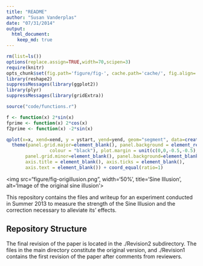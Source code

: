 ```yaml
---
title: "README"
author: "Susan Vanderplas"
date: "07/31/2014"
output: 
  html_document:
    keep_md: true
---
```


```r
rm(list=ls())
options(replace.assign=TRUE,width=70,scipen=3)
require(knitr)
opts_chunk$set(fig.path='figure/fig-', cache.path='cache/', fig.align='center', fig.width=5, fig.height=5, fig.show='hold', par=TRUE, cache=TRUE, concordance=TRUE, autodep=TRUE)
library(reshape2)
suppressMessages(library(ggplot2))
library(plyr)
suppressMessages(library(gridExtra))

source("code/functions.r")

```

```r
f <- function(x) 2*sin(x)
fprime <- function(x) 2*cos(x)
f2prime <- function(x) -2*sin(x)

qplot(x=x, xend=xend, y = ystart, yend=yend, geom="segment", data=createSine(40, 1, f=f, fprime=fprime, f2prime)) +
  theme(panel.grid.major=element_blank(), panel.background = element_rect(fill = "white", 
                colour = "black"), plot.margin = unit(c(0,0,-0.5,-0.5), "cm"), 
       panel.grid.minor=element_blank(), panel.background=element_blank(),
       axis.title = element_blank(), axis.ticks = element_blank(), 
       axis.text = element_blank()) + coord_equal(ratio=1)
```

<img src="figure/fig-origillusion.png", width='50%', title='Sine Illusion', alt='Image of the original sine illusion'>

This repository contains the files and writeup for an experiment conducted in Summer 2013 to measure the strength of the Sine Illusion and the correction necessary to alleviate its' effects. 

## Repository Structure

The final revision of the paper is located in the ./Revision2 subdirectory. The files in the main directory constitute the original version, and ./Revision1 contains the first revision of the paper after comments from reviewers. 